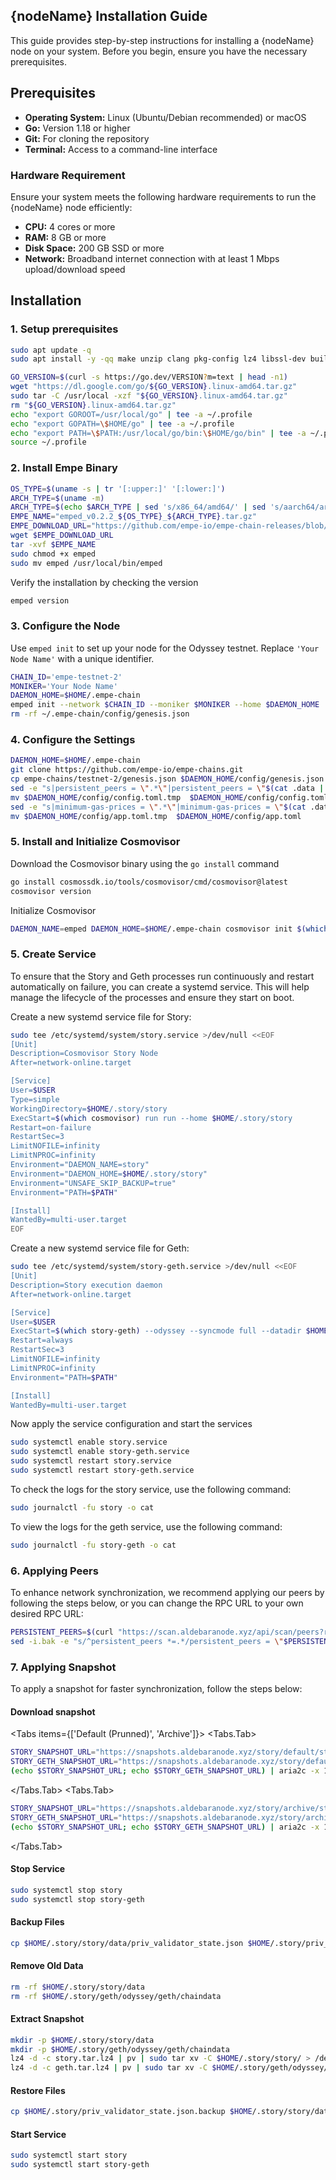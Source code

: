 

## {nodeName} Installation Guide

<Callout type="info">
  This guide provides step-by-step instructions for installing a {nodeName} node on your system. Before you begin, ensure you have the necessary prerequisites.
</Callout>


## Prerequisites

* **Operating System:** Linux (Ubuntu/Debian recommended) or macOS
* **Go:** Version 1.18 or higher
* **Git:** For cloning the repository
* **Terminal:**  Access to a command-line interface

### Hardware Requirement

<Callout type="warning">
  Ensure your system meets the following hardware requirements to run the {nodeName} node efficiently:
</Callout>

* **CPU:** 4 cores or more
* **RAM:** 8 GB or more
* **Disk Space:** 200 GB SSD or more
* **Network:** Broadband internet connection with at least 1 Mbps upload/download speed

## Installation
### 1. Setup prerequisites

```bash filename="Install Package" copy
sudo apt update -q
sudo apt install -y -qq make unzip clang pkg-config lz4 libssl-dev build-essential git jq ncdu bsdmainutils htop aria2 pv
```

```bash filename="Install Go" copy
GO_VERSION=$(curl -s https://go.dev/VERSION?m=text | head -n1)
wget "https://dl.google.com/go/${GO_VERSION}.linux-amd64.tar.gz"
sudo tar -C /usr/local -xzf "${GO_VERSION}.linux-amd64.tar.gz"
rm "${GO_VERSION}.linux-amd64.tar.gz"
echo "export GOROOT=/usr/local/go" | tee -a ~/.profile
echo "export GOPATH=\$HOME/go" | tee -a ~/.profile
echo "export PATH=\$PATH:/usr/local/go/bin:\$HOME/go/bin" | tee -a ~/.profile
source ~/.profile
```

### 2. Install Empe Binary

```bash filename="Install Story" copy
OS_TYPE=$(uname -s | tr '[:upper:]' '[:lower:]')
ARCH_TYPE=$(uname -m)
ARCH_TYPE=$(echo $ARCH_TYPE | sed 's/x86_64/amd64/' | sed 's/aarch64/arm64/')
EMPE_NAME="emped_v0.2.2_${OS_TYPE}_${ARCH_TYPE}.tar.gz"
EMPE_DOWNLOAD_URL="https://github.com/empe-io/empe-chain-releases/blob/master/v0.2.2/${EMPE_NAME}"
wget $EMPE_DOWNLOAD_URL
tar -xvf $EMPE_NAME
sudo chmod +x emped
sudo mv emped /usr/local/bin/emped
```

Verify the installation by checking the version
```bash copy
emped version
```

### 3. Configure the Node
Use `emped init` to set up your node for the Odyssey testnet. Replace `'Your Node Name'` with a unique identifier.
```bash copy
CHAIN_ID='empe-testnet-2'
MONIKER='Your Node Name'
DAEMON_HOME=$HOME/.empe-chain
emped init --network $CHAIN_ID --moniker $MONIKER --home $DAEMON_HOME
rm -rf ~/.empe-chain/config/genesis.json
```

### 4. Configure the Settings
```bash copy
DAEMON_HOME=$HOME/.empe-chain
git clone https://github.com/empe-io/empe-chains.git
cp empe-chains/testnet-2/genesis.json $DAEMON_HOME/config/genesis.json
sed -e "s|persistent_peers = \".*\"|persistent_peers = \"$(cat .data | grep -oP 'Persistent peers\s+\K\S+')\"|g" $DAEMON_HOME/config/config.toml > $DAEMON_HOME/config/config.toml.tmp
mv $DAEMON_HOME/config/config.toml.tmp  $DAEMON_HOME/config/config.toml
sed -e "s|minimum-gas-prices = \".*\"|minimum-gas-prices = \"$(cat .data | grep -oP 'Minimum Gas Price\s+\K\S+')\"|g" $DAEMON_HOME/config/app.toml > $DAEMON_HOME/config/app.toml.tmp
mv $DAEMON_HOME/config/app.toml.tmp  $DAEMON_HOME/config/app.toml
```

### 5. Install and Initialize Cosmovisor
Download the Cosmovisor binary using the `go install` command
```bash copy
go install cosmossdk.io/tools/cosmovisor/cmd/cosmovisor@latest
cosmovisor version
```
Initialize Cosmovisor
```bash copy
DAEMON_NAME=emped DAEMON_HOME=$HOME/.empe-chain cosmovisor init $(which emped)
```

### 5. Create Service

To ensure that the Story and Geth processes run continuously and restart automatically on failure, you can create a systemd service. This will help manage the lifecycle of the processes and ensure they start on boot.

Create a new systemd service file for Story:
```bash filename="Create Story Service" copy
sudo tee /etc/systemd/system/story.service >/dev/null <<EOF
[Unit]
Description=Cosmovisor Story Node
After=network-online.target

[Service]
User=$USER
Type=simple
WorkingDirectory=$HOME/.story/story
ExecStart=$(which cosmovisor) run run --home $HOME/.story/story
Restart=on-failure
RestartSec=3
LimitNOFILE=infinity
LimitNPROC=infinity
Environment="DAEMON_NAME=story"
Environment="DAEMON_HOME=$HOME/.story/story"
Environment="UNSAFE_SKIP_BACKUP=true"
Environment="PATH=$PATH"

[Install]
WantedBy=multi-user.target
EOF
```

Create a new systemd service file for Geth:
```bash filename="Create Geth Service" copy
sudo tee /etc/systemd/system/story-geth.service >/dev/null <<EOF
[Unit]
Description=Story execution daemon
After=network-online.target

[Service]
User=$USER
ExecStart=$(which story-geth) --odyssey --syncmode full --datadir $HOME/.story/geth/odyssey  --http --http.addr 127.0.0.1 --http.port 8545 --ws --ws.addr 127.0.0.1 --ws.port 8546 --http.vhosts=*
Restart=always
RestartSec=3
LimitNOFILE=infinity
LimitNPROC=infinity
Environment="PATH=$PATH"

[Install]
WantedBy=multi-user.target
```

Now apply the service configuration and start the services
```bash copy
sudo systemctl enable story.service
sudo systemctl enable story-geth.service
sudo systemctl restart story.service
sudo systemctl restart story-geth.service
```

To check the logs for the story service, use the following command:
```bash copy
sudo journalctl -fu story -o cat
```
To view the logs for the geth service, use the following command:
```bash copy
sudo journalctl -fu story-geth -o cat
```

### 6. Applying Peers
To enhance network synchronization, we recommend applying our peers by following the steps below, or you can change the RPC URL to your own desired RPC URL:
```bash copy
PERSISTENT_PEERS=$(curl "https://scan.aldebaranode.xyz/api/scan/peers?rpc_url=https://rpc-story-testnet.aldebaranode.xyz" | jq -r 'flatten | join(",")')
sed -i.bak -e "s/^persistent_peers *=.*/persistent_peers = \"$PERSISTENT_PEERS\"/" $HOME/.story/story/config/config.toml
```

### 7. Applying Snapshot
To apply a snapshot for faster synchronization, follow the steps below:

#### Download snapshot
<Tabs items={['Default (Prunned)', 'Archive']}>
  <Tabs.Tab>
```bash copy
STORY_SNAPSHOT_URL="https://snapshots.aldebaranode.xyz/story/default/story.tar.lz4"
STORY_GETH_SNAPSHOT_URL="https://snapshots.aldebaranode.xyz/story/default/geth.tar.lz4"
(echo $STORY_SNAPSHOT_URL; echo $STORY_GETH_SNAPSHOT_URL) | aria2c -x 16 -s 16 -k 1M -i -
```
  </Tabs.Tab>
  <Tabs.Tab>
```bash copy
STORY_SNAPSHOT_URL="https://snapshots.aldebaranode.xyz/story/archive/story.tar.lz4"
STORY_GETH_SNAPSHOT_URL="https://snapshots.aldebaranode.xyz/story/archive/geth.tar.lz4"
(echo $STORY_SNAPSHOT_URL; echo $STORY_GETH_SNAPSHOT_URL) | aria2c -x 16 -s 16 -k 1M -i -
```
  </Tabs.Tab>
</Tabs>

#### Stop Service
```bash copy
sudo systemctl stop story
sudo systemctl stop story-geth
```

#### Backup Files
```bash copy
cp $HOME/.story/story/data/priv_validator_state.json $HOME/.story/priv_validator_state.json.backup
```

#### Remove Old Data
```bash copy
rm -rf $HOME/.story/story/data
rm -rf $HOME/.story/geth/odyssey/geth/chaindata
```

#### Extract Snapshot
```bash copy
mkdir -p $HOME/.story/story/data
mkdir -p $HOME/.story/geth/odyssey/geth/chaindata
lz4 -d -c story.tar.lz4 | pv | sudo tar xv -C $HOME/.story/story/ > /dev/null
lz4 -d -c geth.tar.lz4 | pv | sudo tar xv -C $HOME/.story/geth/odyssey/geth/ > /dev/null
```

#### Restore Files
```bash copy
cp $HOME/.story/priv_validator_state.json.backup $HOME/.story/story/data/priv_validator_state.json
```

#### Start Service
```bash copy
sudo systemctl start story
sudo systemctl start story-geth
```